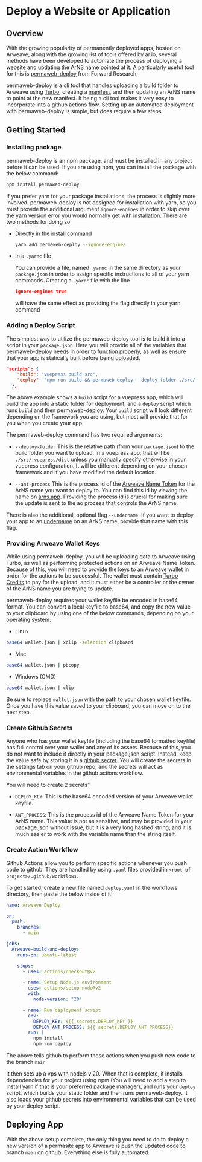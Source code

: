 
<HeroPattern />

# Deploy a Website or Application

## Overview

With the growing popularity of permanently deployed apps, hosted on Arweave, along with the growing list of tools offered by ar.io, several methods have been developed to automate the process of deploying a website and updating the ArNS name pointed at it. A particularly useful tool for this is [permaweb-deploy](https://github.com/permaweb/permaweb-deploy) from Forward Research.

permaweb-deploy is a cli tool that handles uploading a build folder to Arweave using [Turbo](https://docs.ardrive.io/docs/turbo/what-is-turbo.html), creating a [manifest](/learn/concepts/manifests), and then updating an ArNS name to point at the new manifest. It being a cli tool makes it very easy to incorporate into a github actions flow. Setting up an automated deployment with permaweb-deploy is simple, but does require a few steps.

## Getting Started

### Installing package

permaweb-deploy is an npm package, and must be installed in any project before it can be used. If you are using npm, you can install the package with the below command:

```bash
npm install permaweb-deploy
```

If you prefer yarn for your package installations, the process is slightly more involved. permaweb-deploy is not designed for installation with yarn, so you must provide the additional argument `ignore-engines` in order to skip over the yarn version error you would normally get with installation. There are two methods for doing so:

- Directly in the install command

    ```bash
    yarn add permaweb-deploy --ignore-engines
    ```

- In a `.yarnc` file

    You can provide a file, named `.yarnc` in the same directory as your `package.json` in order to assign specific instructions to all of your yarn commands. Creating a `.yarnc` file with the line 

    ```json
    ignore-engines true
    ```

    will have the same effect as providing the flag directly in your yarn command

### Adding a Deploy Script

The simplest way to utilize the permaweb-deploy tool is to build it into a script in your `package.json`. Here you will provide all of the variables that permaweb-deploy needs in order to function properly, as well as ensure that your app is statically built before being uploaded.

```json
"scripts": {
    "build": "vuepress build src",
    "deploy": "npm run build && permaweb-deploy --deploy-folder ./src/.vuepress/dist --ant-process $DEPLOY_ANT_PROCESS_ID"
  },
```

The above example shows a `build` script for a vuepress app, which will build the app into a static folder for deployment, and a `deploy` script which runs `build` and then permaweb-deploy. Your `build` script will look different depending on the framework you are using, but most will provide that for you when you create your app.

The permaweb-deploy command has two required arguments:

- `--deploy-folder`
    This is the relative path (from your `package.json`) to the build folder you want to upload. In a vuepress app, that will be `./src/.vuepress/dist` unless you manually specify otherwise in your vuepress configuration. It will be different depending on your chosen framework and if you have modified the default location.

- `--ant-process`
    This is the process id of the [Arweave Name Token](/learn/arns#arweave-name-token-ant) for the ArNS name you want to deploy to. You can find this id by viewing the name on [arns.app](https://arns.app). Providing the process id is crucial for making sure the update is sent to the ao process that controls the ArNS name.

There is also the additional, optional flag `--undername`. If you want to deploy your app to an [undername](/learn/arns#under_names) on an ArNS name, provide that name with this flag.

### Providing Arweave Wallet Keys

While using permaweb-deploy, you will be uploading data to Arweave using Turbo, as well as performing protected actions on an Arweave Name Token. Because of this, you will need to provide the keys to an Arweave wallet in order for the actions to be successful. The wallet must contain [Turbo Credits](https://ardrive.io/turbo-bundler/) to pay for the upload, and it must either be a controller or the owner of the ArNS name you are trying to update.

permaweb-deploy requires your wallet keyfile be encoded in base64 format. You can convert a local keyfile to base64, and copy the new value to your clipboard by using one of the below commands, depending on your operating system:

- Linux

```bash
base64 wallet.json | xclip -selection clipboard
```

- Mac

```bash
base64 wallet.json | pbcopy
```

- Windows (CMD)

```bash
base64 wallet.json | clip
```

Be sure to replace `wallet.json` with the path to your chosen wallet keyfile. Once you have this value saved to your clipboard, you can move on to the next step.

### Create Github Secrets

Anyone who has your wallet keyfile (including the base64 formatted keyfile) has full control over your wallet and any of its assets. Because of this, you do not want to include it directly in your package.json script. Instead, keep the value safe by storing it in a [github secret](https://docs.github.com/en/actions/security-for-github-actions/security-guides/using-secrets-in-github-actions). You will create the secrets in the settings tab on your github repo, and the secrets will act as environmental variables in the github actions workflow.

You will need to create 2 secrets"

- `DEPLOY_KEY`: This is the base64 encoded version of your Arweave wallet keyfile.

- `ANT_PROCESS`: This is the process id of the Arweave Name Token for your ArNS name. This value is not as sensitive, and may be provided in your package.json without issue, but it is a very long hashed string, and it is much easier to work with the variable name than the string itself.

### Create Action Workflow

Github Actions allow you to perform specific actions whenever you push code to github. They are handled by using `.yaml` files provided in `<root-of-project>/.github/workflows`.

To get started, create a new file named `deploy.yaml` in the workflows directory, then paste the below inside of it:

```yaml
name: Arweave Deploy

on:
  push:
    branches:
      - main

jobs:
  Arweave-build-and-deploy:
    runs-on: ubuntu-latest

    steps:
      - uses: actions/checkout@v2

      - name: Setup Node.js environment
        uses: actions/setup-node@v2
        with:
          node-version: "20"

      - name: Run deployment script
        env:
          DEPLOY_KEY: ${{ secrets.DEPLOY_KEY }}
          DEPLOY_ANT_PROCESS: ${{ secrets.DEPLOY_ANT_PROCESS}}
        run: |
          npm install
          npm run deploy
```

The above tells github to perform these actions when you push new code to the branch `main`

It then sets up a vps with nodejs v 20. When that is complete, it installs dependencies for your project using npm (You will need to add a step to install yarn if that is your preferred package manager), and runs your `deploy` script, which builds your static folder and then runs permaweb-deploy. It also loads your github secrets into environmental variables that can be used by your deploy script.

## Deploying App

With the above setup complete, the only thing you need to do to deploy a new version of a permasite app to Arweave is push the updated code to branch `main` on github. Everything else is fully automated.